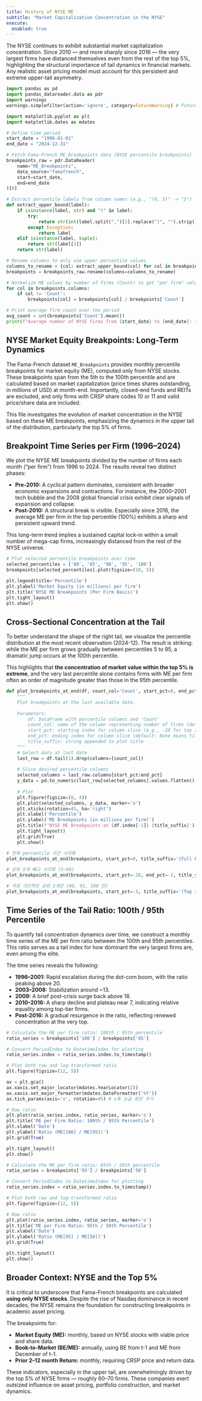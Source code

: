 ```yaml
---
title: History of NYSE ME
subtitle: "Market Capitalization Concentration in the NYSE"
execute:
  enabled: true
---
```


The NYSE continues to exhibit substantial market capitalization concentration. Since 2010 — and more sharply since 2016 — the very largest firms have distanced themselves even from the rest of the top 5%, highlighting the structural importance of tail dynamics in financial markets. Any realistic asset pricing model must account for this persistent and extreme upper-tail asymmetry.

```python

import pandas as pd
import pandas_datareader.data as pdr
import warnings
warnings.simplefilter(action='ignore', category=FutureWarning) # FutureWarning 제거

import matplotlib.pyplot as plt
import matplotlib.dates as mdates

# Define time period
start_date = "1996-01-01"
end_date = "2024-12-31"

# Fetch Fama-French ME_Breakpoints data (NYSE percentile breakpoints)
breakpoints_raw = pdr.DataReader(
    name="ME_Breakpoints",
    data_source="famafrench",
    start=start_date,
    end=end_date
)[0]

# Extract percentile labels from column names (e.g., "(0, 5)" -> "5")
def extract_upper_bound(label):
    if isinstance(label, str) and "(" in label:
        try:
            return str(int(label.split(",")[1].replace(")", "").strip()))
        except Exception:
            return label
    elif isinstance(label, tuple):
        return str(label[1])
    return str(label)

# Rename columns to only use upper percentile values
columns_to_rename = {col: extract_upper_bound(col) for col in breakpoints_raw.columns if col != 'Count'}
breakpoints = breakpoints_raw.rename(columns=columns_to_rename)

# Normalize ME values by number of firms (Count) to get "per firm" values
for col in breakpoints.columns:
    if col != 'Count':
        breakpoints[col] = breakpoints[col] / breakpoints['Count']

# Print average firm count over the period
avg_count = int(breakpoints['Count'].mean())
print(f"Average number of NYSE firms from {start_date} to {end_date}: {avg_count}")
```
## NYSE Market Equity Breakpoints: Long-Term Dynamics

The Fama-French dataset `ME_Breakpoints` provides monthly percentile breakpoints for market equity (ME), computed only from NYSE stocks. These breakpoints span from the 5th to the 100th percentile and are calculated based on market capitalization (price times shares outstanding, in millions of USD) at month-end. Importantly, closed-end funds and REITs are excluded, and only firms with CRSP share codes 10 or 11 and valid price/share data are included.

This file investigates the evolution of market concentration in the NYSE based on these ME breakpoints, emphasizing the dynamics in the upper tail of the distribution, particularly the top 5% of firms.


## Breakpoint Time Series per Firm (1996–2024)

We plot the NYSE ME breakpoints divided by the number of firms each month ("per firm") from 1996 to 2024. The results reveal two distinct phases:

- **Pre-2010:** A cyclical pattern dominates, consistent with broader economic expansions and contractions. For instance, the 2000–2001 tech bubble and the 2008 global financial crisis exhibit clear signals of expansion and collapse.
- **Post-2010:** A structural break is visible. Especially since 2016, the average ME per firm in the top percentile (100%) exhibits a sharp and persistent upward trend.

This long-term trend implies a sustained capital lock-in within a small number of mega-cap firms, increasingly distanced from the rest of the NYSE universe.

```python
# Plot selected percentile breakpoints over time
selected_percentiles = ['80', '85', '90', '95', '100']
breakpoints[selected_percentiles].plot(figsize=(10, 5))

plt.legend(title='Percentile')
plt.ylabel('Market Equity (in millions) per firm')
plt.title('NYSE ME Breakpoints (Per Firm Basis)')
plt.tight_layout()
plt.show()

```


## Cross-Sectional Concentration at the Tail

To better understand the shape of the right tail, we visualize the percentile distribution at the most recent observation (2024-12). The result is striking: while the ME per firm grows gradually between percentiles 5 to 95, a dramatic jump occurs at the 100th percentile.

This highlights that **the concentration of market value within the top 5% is extreme**, and the very last percentile alone contains firms with ME per firm often an order of magnitude greater than those in the 95th percentile.

```python
def plot_breakpoints_at_end(df, count_col='Count', start_pct=0, end_pct=None, title_suffix=''):
    """
    Plot breakpoints at the last available date.
    
    Parameters:
        df: DataFrame with percentile columns and 'Count'
        count_col: name of the column representing number of firms (default: 'Count')
        start_pct: starting index for column slice (e.g., -20 for top 20 percentiles)
        end_pct: ending index for column slice (default: None means till the end)
        title_suffix: string appended to plot title
    """
    # Select data at last date
    last_row = df.tail(1).drop(columns=[count_col])
    
    # Slice desired percentile columns
    selected_columns = last_row.columns[start_pct:end_pct]
    y_data = pd.to_numeric(last_row[selected_columns].values.flatten(), errors='coerce')
    
    # Plot
    plt.figure(figsize=(8, 4))
    plt.plot(selected_columns, y_data, marker='o')
    plt.xticks(rotation=45, ha='right')
    plt.xlabel('Percentile')
    plt.ylabel('ME Breakpoints (in millions per firm)')
    plt.title(f'NYSE ME Breakpoints at {df.index[-1]} {title_suffix}')
    plt.tight_layout()
    plt.grid(True)
    plt.show()

# 전체 percentile 구간 시각화
plot_breakpoints_at_end(breakpoints, start_pct=0, title_suffix='(Full Range)')

# 상위 3개 빼고 시각화 (5~90)
plot_breakpoints_at_end(breakpoints, start_pct=-20, end_pct=-2, title_suffix='(upto Top 20 Percentiles)')

# 가장 극단적인 상위 3개만 (90, 95, 100 만)
plot_breakpoints_at_end(breakpoints, start_pct=-3, title_suffix='(Top 3 Percentiles)')

```

## Time Series of the Tail Ratio: 100th / 95th Percentile

To quantify tail concentration dynamics over time, we construct a monthly time series of the ME per firm ratio between the 100th and 95th percentiles. This ratio serves as a tail index for how dominant the very largest firms are, even among the elite.

The time series reveals the following:

- **1996–2001:** Rapid escalation during the dot-com boom, with the ratio peaking above 20.
- **2003–2008:** Stabilization around ~13.
- **2009:** A brief post-crisis surge back above 18.
- **2010–2016:** A sharp decline and plateau near 7, indicating relative equality among top-tier firms.
- **Post-2016:** A gradual resurgence in the ratio, reflecting renewed concentration at the very top.

```python
# Calculate the ME per firm ratio: 100th / 95th percentile
ratio_series = breakpoints['100'] / breakpoints['95']

# Convert PeriodIndex to DatetimeIndex for plotting
ratio_series.index = ratio_series.index.to_timestamp()

# Plot both raw and log-transformed ratio
plt.figure(figsize=(12, 5))

ax = plt.gca()
ax.xaxis.set_major_locator(mdates.YearLocator(2))
ax.xaxis.set_major_formatter(mdates.DateFormatter('%Y'))
ax.tick_params(axis='x', rotation=45) # x축 눈금 회전 추가

# Raw ratio
plt.plot(ratio_series.index, ratio_series, marker='o')
plt.title('ME per Firm Ratio: 100th / 95th Percentile')
plt.xlabel('Date')
plt.ylabel('Ratio (ME[100] / ME[95])')
plt.grid(True)

plt.tight_layout()
plt.show()
```

```python
# Calculate the ME per firm ratio: 95th / 50th percentile
ratio_series = breakpoints['95'] / breakpoints['50']

# Convert PeriodIndex to DatetimeIndex for plotting
ratio_series.index = ratio_series.index.to_timestamp()

# Plot both raw and log-transformed ratio
plt.figure(figsize=(12, 5))

# Raw ratio
plt.plot(ratio_series.index, ratio_series, marker='o')
plt.title('ME per Firm Ratio: 95th / 50th Percentile')
plt.xlabel('Date')
plt.ylabel('Ratio (ME[95] / ME[50])')
plt.grid(True)

plt.tight_layout()
plt.show()
```

## Broader Context: NYSE and the Top 5%

It is critical to underscore that Fama-French breakpoints are calculated **using only NYSE stocks**. Despite the rise of Nasdaq dominance in recent decades, the NYSE remains the foundation for constructing breakpoints in academic asset pricing.

The breakpoints for:

- **Market Equity (ME):** monthly, based on NYSE stocks with viable price and share data.
- **Book-to-Market (BE/ME):** annually, using BE from t-1 and ME from December of t-1.
- **Prior 2–12 month Return:** monthly, requiring CRSP price and return data.

These indicators, especially in the upper tail, are overwhelmingly driven by the top 5% of NYSE firms — roughly 60–70 firms. These companies exert outsized influence on asset pricing, portfolio construction, and market dynamics.


